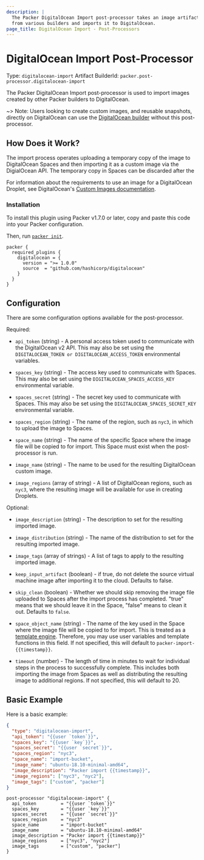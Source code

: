 ```yaml
---
description: |
  The Packer DigitalOcean Import post-processor takes an image artifact
  from various builders and imports it to DigitalOcean.
page_title: DigitalOcean Import - Post-Processors
---
```


# DigitalOcean Import Post-Processor

Type: `digitalocean-import`
Artifact BuilderId: `packer.post-processor.digitalocean-import`

The Packer DigitalOcean Import post-processor is used to import images created by other Packer builders to DigitalOcean.

~> Note: Users looking to create custom images, and reusable snapshots, directly on DigitalOcean can use
the [DigitalOcean builder](/docs/builders/digitalocean) without this post-processor.

## How Does it Work?

The import process operates uploading a temporary copy of the image to
DigitalOcean Spaces and then importing it as a custom image via the
DigialOcean API. The temporary copy in Spaces can be discarded after the

For information about the requirements to use an image for a DigitalOcean
Droplet, see DigitalOcean's [Custom Images documentation](https://www.digitalocean.com/docs/images/custom-images).

### Installation

To install this plugin using Packer v1.7.0 or later, copy and paste this code
into your Packer configuration.

Then, run [`packer init`](https://www.packer.io/docs/commands/init).


```hcl
packer {
  required_plugins {
    digitalocean = {
      version = ">= 1.0.0"
      source  = "github.com/hashicorp/digitalocean"
    }
  }
}
```

## Configuration

There are some configuration options available for the post-processor.

Required:

- `api_token` (string) - A personal access token used to communicate with
  the DigitalOcean v2 API. This may also be set using the
  `DIGITALOCEAN_TOKEN or DIGITALOCEAN_ACCESS_TOKEN` environmental variables.

- `spaces_key` (string) - The access key used to communicate with Spaces.
  This may also be set using the `DIGITALOCEAN_SPACES_ACCESS_KEY`
  environmental variable.

- `spaces_secret` (string) - The secret key used to communicate with Spaces.
  This may also be set using the `DIGITALOCEAN_SPACES_SECRET_KEY`
  environmental variable.

- `spaces_region` (string) - The name of the region, such as `nyc3`, in which
  to upload the image to Spaces.

- `space_name` (string) - The name of the specific Space where the image file
  will be copied to for import. This Space must exist when the
  post-processor is run.

- `image_name` (string) - The name to be used for the resulting DigitalOcean
  custom image.

- `image_regions` (array of string) - A list of DigitalOcean regions, such
  as `nyc3`, where the resulting image will be available for use in creating
  Droplets.

Optional:

- `image_description` (string) - The description to set for the resulting
  imported image.

- `image_distribution` (string) - The name of the distribution to set for
  the resulting imported image.

- `image_tags` (array of strings) - A list of tags to apply to the resulting
  imported image.

- `keep_input_artifact` (boolean) - if true, do not delete the source virtual
  machine image after importing it to the cloud. Defaults to false.

- `skip_clean` (boolean) - Whether we should skip removing the image file
  uploaded to Spaces after the import process has completed. "true" means
  that we should leave it in the Space, "false" means to clean it out.
  Defaults to `false`.

- `space_object_name` (string) - The name of the key used in the Space where
  the image file will be copied to for import. This is treated as a
  [template engine](/docs/templates/legacy_json_templates/engine). Therefore, you
  may use user variables and template functions in this field.
  If not specified, this will default to `packer-import-{{timestamp}}`.

- `timeout` (number) - The length of time in minutes to wait for individual
  steps in the process to successfully complete. This includes both importing
  the image from Spaces as well as distributing the resulting image to
  additional regions. If not specified, this will default to 20.

## Basic Example

Here is a basic example:

<Tabs>
<Tab heading="JSON">

```json
{
  "type": "digitalocean-import",
  "api_token": "{{user `token`}}",
  "spaces_key": "{{user `key`}}",
  "spaces_secret": "{{user `secret`}}",
  "spaces_region": "nyc3",
  "space_name": "import-bucket",
  "image_name": "ubuntu-18.10-minimal-amd64",
  "image_description": "Packer import {{timestamp}}",
  "image_regions": ["nyc3", "nyc2"],
  "image_tags": ["custom", "packer"]
}
```

</Tab>
<Tab heading="HCL2">

```hcl
post-processor "digitalocean-import" {
  api_token         = "{{user `token`}}"
  spaces_key        = "{{user `key`}}"
  spaces_secret     = "{{user `secret`}}"
  spaces_region     = "nyc3"
  space_name        = "import-bucket"
  image_name        = "ubuntu-18.10-minimal-amd64"
  image_description = "Packer import {{timestamp}}"
  image_regions     = ["nyc3", "nyc2"]
  image_tags        = ["custom", "packer"]
}
```

</Tab>
</Tabs>
